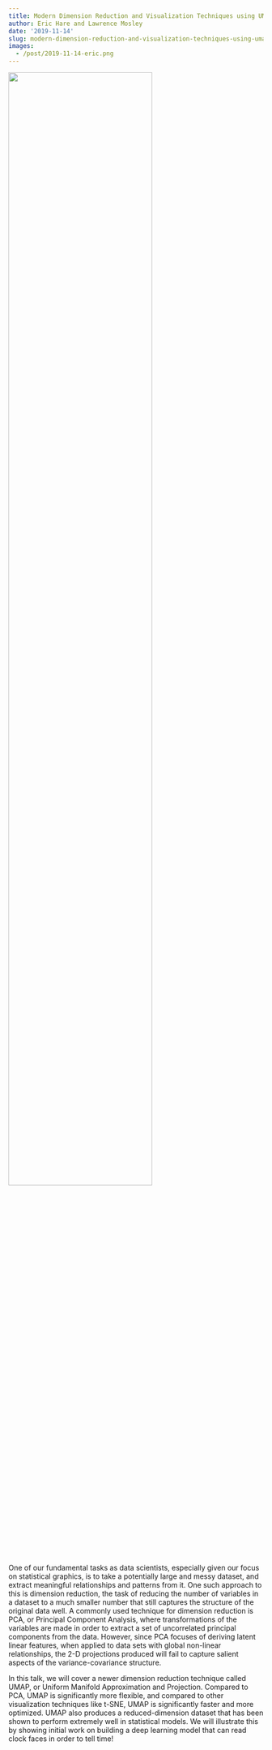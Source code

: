 ```yaml
---
title: Modern Dimension Reduction and Visualization Techniques using UMAP
author: Eric Hare and Lawrence Mosley
date: '2019-11-14'
slug: modern-dimension-reduction-and-visualization-techniques-using-umap
images:
  - /post/2019-11-14-eric.png
---
```


![](/post/2019-11-14-eric.png){width=75%}

One of our fundamental tasks as data scientists, especially given our focus on statistical graphics, is to take a potentially large and messy dataset, and extract meaningful relationships and patterns from it. One such approach to this is dimension reduction, the task of reducing the number of variables in a dataset to a much smaller number that still captures the structure of the original data well. A commonly used technique for dimension reduction is PCA, or Principal Component Analysis, where transformations of the variables are made in order to extract a set of uncorrelated principal components from the data. However, since PCA focuses of deriving latent linear features, when applied to data sets with global non-linear relationships, the 2-D projections produced will fail to capture salient aspects of the variance-covariance structure.

In this talk, we will cover a newer dimension reduction technique called UMAP, or Uniform Manifold Approximation and Projection. Compared to PCA, UMAP is significantly more flexible, and compared to other visualization techniques like t-SNE, UMAP is significantly faster and more optimized. UMAP also produces a reduced-dimension dataset that has been shown to perform extremely well in statistical models. We will illustrate this by showing initial work on building a deep learning model that can read clock faces in order to tell time!

